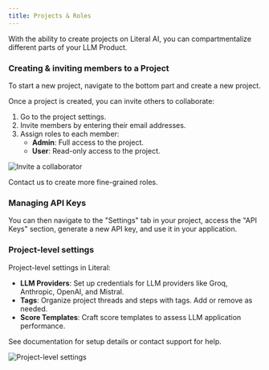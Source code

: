 ```yaml
---
title: Projects & Roles
---
```


With the ability to create projects on Literal AI, you can compartmentalize different parts of your LLM Product.

### Creating & inviting members to a Project

To start a new project, navigate to the bottom part and create a new project.

Once a project is created, you can invite others to collaborate:

1. Go to the project settings.
2. Invite members by entering their email addresses.
3. Assign roles to each member:
   - **Admin**: Full access to the project.
   - **User**: Read-only access to the project.

<Frame caption="Invite a collaborator">
  <img src="/images/members.jpg" alt="Invite a collaborator" />
</Frame>

Contact us to create more fine-grained roles.

### Managing API Keys

You can then navigate to the "Settings" tab in your project, access the "API Keys" section, generate a new API key, and use it in your application.

### Project-level settings

Project-level settings in Literal:

- **LLM Providers**: Set up credentials for LLM providers like Groq, Anthropic, OpenAI, and Mistral.
- **Tags**: Organize project threads and steps with tags. Add or remove as needed.
- **Score Templates**: Craft score templates to assess LLM application performance.

See documentation for setup details or contact support for help.

<Frame caption="Project-level settings">
  <img src="/images/settings-panel.jpg" alt="Project-level settings"/>
</Frame>

